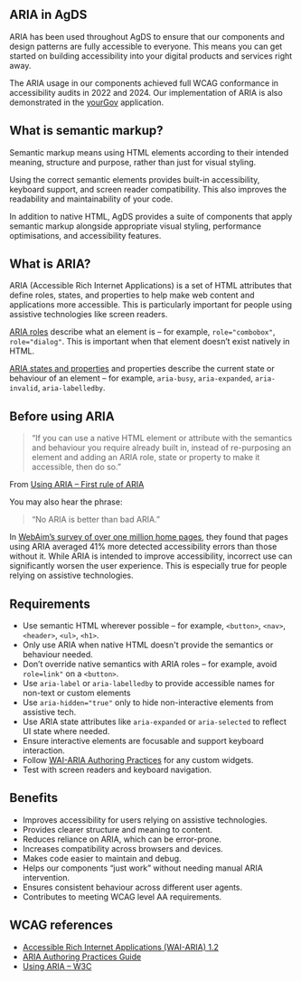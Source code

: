 ## ARIA in AgDS

ARIA has been used throughout AgDS to ensure that our components and design patterns are fully accessible to everyone. This means you can get started on building accessibility into your digital products and services right away.

The ARIA usage in our components achieved full WCAG conformance in accessibility audits in 2022 and 2024. Our implementation of ARIA is also demonstrated in the [yourGov](/yourgov) application.

## What is semantic markup?

Semantic markup means using HTML elements according to their intended meaning, structure and purpose, rather than just for visual styling.

Using the correct semantic elements provides built-in accessibility, keyboard support, and screen reader compatibility. This also improves the readability and maintainability of your code.

In addition to native HTML, AgDS provides a suite of components that apply semantic markup alongside appropriate visual styling, performance optimisations, and accessibility features.

## What is ARIA?

ARIA (Accessible Rich Internet Applications) is a set of HTML attributes that define roles, states, and properties to help make web content and applications more accessible. This is particularly important for people using assistive technologies like screen readers.

[ARIA roles](https://developer.mozilla.org/en-US/docs/Web/Accessibility/ARIA/Reference/Roles) describe what an element is – for example, `role="combobox"`, `role="dialog"`. This is important when that element doesn’t exist natively in HTML.

[ARIA states and properties](https://developer.mozilla.org/en-US/docs/Web/Accessibility/ARIA/Reference/Attributes) and properties describe the current state or behaviour of an element – for example, `aria-busy`, `aria-expanded`, `aria-invalid`, `aria-labelledby`.

## Before using ARIA

> “If you can use a native HTML element or attribute with the semantics and behaviour you require already built in, instead of re-purposing an element and adding an ARIA role, state or property to make it accessible, then do so.”

From [Using ARIA – First rule of ARIA](https://www.w3.org/TR/using-aria/#rule1)

You may also hear the phrase:

> “No ARIA is better than bad ARIA.”

In [WebAim’s survey of over one million home pages](https://webaim.org/projects/million/#aria), they found that pages using ARIA averaged 41% more detected accessibility errors than those without it. While ARIA is intended to improve accessibility, incorrect use can significantly worsen the user experience. This is especially true for people relying on assistive technologies.

## Requirements

- Use semantic HTML wherever possible – for example, `<button>`, `<nav>`, `<header>`, `<ul>`, `<h1>`.
- Only use ARIA when native HTML doesn't provide the semantics or behaviour needed.
- Don’t override native semantics with ARIA roles – for example, avoid `role=link"` on a `<button>`.
- Use `aria-label` or `aria-labelledby` to provide accessible names for non-text or custom elements
- Use `aria-hidden="true"` only to hide non-interactive elements from assistive tech.
- Use ARIA state attributes like `aria-expanded` or `aria-selected` to reflect UI state where needed.
- Ensure interactive elements are focusable and support keyboard interaction.
- Follow [WAI-ARIA Authoring Practices](https://www.w3.org/WAI/ARIA/apg/) for any custom widgets.
- Test with screen readers and keyboard navigation.

## Benefits

- Improves accessibility for users relying on assistive technologies.
- Provides clearer structure and meaning to content.
- Reduces reliance on ARIA, which can be error-prone.
- Increases compatibility across browsers and devices.
- Makes code easier to maintain and debug.
- Helps our components “just work” without needing manual ARIA intervention.
- Ensures consistent behaviour across different user agents.
- Contributes to meeting WCAG level AA requirements.

## WCAG references

- [Accessible Rich Internet Applications (WAI-ARIA) 1.2](https://www.w3.org/TR/wai-aria-1.2/)
- [ARIA Authoring Practices Guide](https://www.w3.org/WAI/ARIA/apg/)
- [Using ARIA – W3C](https://www.w3.org/TR/using-aria/)
